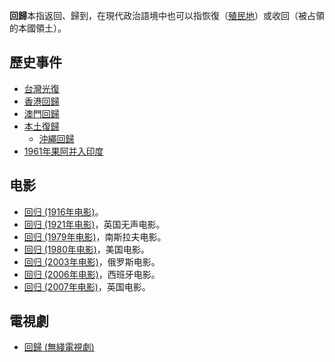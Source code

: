 {{Not|迴歸分析}}
'''回歸'''本指返回、歸到，在現代政治語境中也可以指恢復（[[殖民地|殖民地]]）或收回（被占領的本國領土）。

== 歷史事件 ==
* [[台灣光復|台灣光復]]
* [[香港回歸|香港回歸]]
* [[澳門回歸|澳門回歸]]
* [[本土復歸|本土復歸]]
**[[沖繩返還|沖繩回歸]]
* [[1961年果阿并入印度|1961年果阿并入印度]]

== 电影 ==
* [[回归_(1916年电影)|回归 (1916年电影)]]。
* [[回归_(1921年电影)|回归 (1921年电影)]]，英国无声电影。
* [[回归_(1979年电影)|回归 (1979年电影)]]，南斯拉夫电影。
* [[回归_(1980年电影)|回归 (1980年电影)]]，美国电影。
* [[回归_(2003年电影)|回归 (2003年电影)]]，俄罗斯电影。
* [[回归_(2006年电影)|回归 (2006年电影)]]，西班牙电影。
* [[回归_(2007年电影)|回归 (2007年电影)]]，英国电影。

==電視劇==
* [[回歸_(無綫電視劇)|回歸 (無綫電視劇)]]

{{disambig|Cat=二字消歧义}}
{{Category:兼并扩张}}